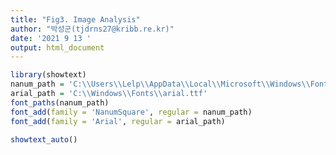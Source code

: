 ---
title: "Fig3. Image Analysis"
author: "박성군(tjdrns27@kribb.re.kr)"
date: '2021 9 13 '
output: html_document
---

``` {r}
library(showtext)
nanum_path = 'C:\\Users\\Lelp\\AppData\\Local\\Microsoft\\Windows\\Fonts\\NanumSquareEB.ttf'
arial_path = 'C:\\Windows\\Fonts\\arial.ttf'
font_paths(nanum_path)
font_add(family = 'NanumSquare', regular = nanum_path)
font_add(family = 'Arial', regular = arial_path)

showtext_auto()
```

